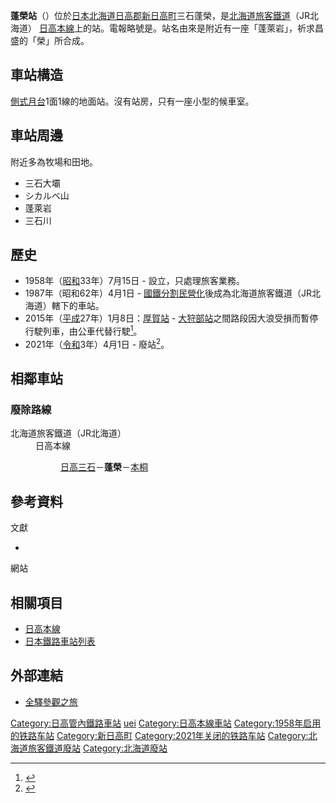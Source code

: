 {{noteTA
|T=zh-tw:蓬榮車站;zh-hk:蓬榮站;zh-cn:蓬荣站;
|1=zh-tw:蓬榮車站;zh-hk:蓬榮站;zh-cn:蓬荣站;}}
{{日本車站資訊
|公司色 = #ccc
|文字色 = 
|站名 = 蓬榮站
|圖片 = 蓬栄駅全体.jpg
|pxl = 
|圖片說明 = 車站全景（2005年4月）
|日文原名 = 蓬栄
|平假名 = ほうえい
|羅馬拼音 =  Hōei
|副站名 = 
|所屬公司 = [[File:JR_logo_(hokkaido).svg|23px]][[北海道旅客鐵道|北海道旅客鐵道]]（JR北海道）
|所屬路線 = [[日高本線|日高本線]]
|前一站 = [[日高三石站|日高三石]]
|前一站距離 = 4.0
|後一站距離 = 3.2
|後一站 =  [[本桐站|本桐]]
|距離 = 109.8
|起點站 = [[苫小牧站|苫小牧]]
|電報略號 = ホウ
|車站編號 = 
|停站路線數 = 
|所在地 = {{JPN}}[[北海道|北海道]][[日高郡|日高郡]][[新日高町|新日高町]]三石蓬榮
|車站構造 = 地面站
|月台配置 = 1面1線
|啟用年月日 = 1958年（[[昭和|昭和]]33年）7月15日
|廢站年月日 = 2021年（[[令和|令和]]3年）4月1日
|乘客人數 = 76
|上下車人次 = 
|統計年度 = 1992
|轉車 = 
|備註 = 無人車站
|全寬備註 = 
}}

'''蓬榮站'''（{{jpn|j=蓬栄駅|hg=ほうえいえき|rm=Hōei eki|f=y}}）位於[[日本|日本]][[北海道|北海道]][[日高郡|日高郡]][[新日高町|新日高町]]三石蓬榮，是[[北海道旅客鐵道|北海道旅客鐵道]]（JR北海道）
[[日高本線|日高本線]]上的站。電報略號是'''{{lang|ja|ホウ}}'''。站名由來是附近有一座「蓬萊岩」，祈求昌盛的「榮」所合成。

== 車站構造 ==
[[側式月台|側式月台]]1面1線的地面站。沒有站房，只有一座小型的候車室。

== 車站周邊 ==
附近多為牧場和田地。
* 三石大壩
* シカルベ山
* 蓬萊岩
* 三石川

== 歷史 ==
* 1958年（[[昭和|昭和]]33年）7月15日 - 設立，只處理旅客業務。
* 1987年（昭和62年）4月1日 - [[國鐵分割民營化|國鐵分割民營化]]後成為北海道旅客鐵道（JR北海道）轄下的車站。
* 2015年（[[平成|平成]]27年）1月8日：[[厚賀站|厚賀站]] - [[大狩部站|大狩部站]]之間路段因大浪受損而暫停行駛列車，由公車代替行駛<ref name="JR">{{Cite press release|url=http://www.jrhokkaido.co.jp/press/2015/150113-3.pdf|archiveurl=https://web.archive.org/web/20150115032522/http://www.jrhokkaido.co.jp/press/2015/150113-3.pdf|format=PDF|language=ja|title=日高線 厚賀〜大狩部間 67k506m 付近における盛土流出について|publisher=北海道旅客鉄道|date=2015-01-13|accessdate=2020-10-30|archivedate=2015-01-15}}</ref>。
* 2021年（[[令和|令和]]3年）4月1日 - 廢站<ref>{{cite news |title=ＪＲ日高線の鵡川・様似間廃止 転換バスの運行開始で記念式典 |url=https://www3.nhk.or.jp/sapporo-news/20210401/7000032436.html |accessdate=2021-04-01 |publisher=NHK |date=2021-04-01 |language=ja |archive-date=2021-04-01 |archive-url=https://web.archive.org/web/20210401033608/https://www3.nhk.or.jp/sapporo-news/20210401/7000032436.html |dead-url=no }}</ref>。

== 相鄰車站 ==
===廢除路線===
; 北海道旅客鐵道（JR北海道）
: 日高本線
:: [[日高三石站|日高三石]]－'''蓬榮'''－[[本桐站|本桐]]

==參考資料==
;文獻
*{{cite book
  | author = 今尾惠介
  | title = {{lang|ja|日本鉄道旅行地図帳 1号・北海道}}
  | publisher = 新潮社
  | series = {{lang|ja|日本鉄道旅行地図帳}}
  | year = 2008
  | isbn = 978-4-10-790019-7
}}
;網站
{{reflist}}

==相關項目==
* [[日高本線|日高本線]]
* [[日本鐵路車站列表|日本鐵路車站列表]]

== 外部連結 ==
* {{ja}}[http://www.tsuchibuta.com/jr-hokkaido/hidakaline/20houei/20houei.htm 全驛參觀之旅] {{Wayback|url=http://www.tsuchibuta.com/jr-hokkaido/hidakaline/20houei/20houei.htm |date=20160520135256 }}

{{日高本線}}
{{DEFAULTSORT:Hoei}}
[[Category:日高管內鐵路車站|Category:日高管內鐵路車站]]
[[Category:日本鐵路車站_Ho|uei]]
[[Category:日高本線車站|Category:日高本線車站]]
[[Category:1958年启用的铁路车站|Category:1958年启用的铁路车站]]
[[Category:新日高町|Category:新日高町]]
[[Category:2021年关闭的铁路车站|Category:2021年关闭的铁路车站]]
[[Category:北海道旅客鐵道廢站|Category:北海道旅客鐵道廢站]]
[[Category:北海道廢站|Category:北海道廢站]]